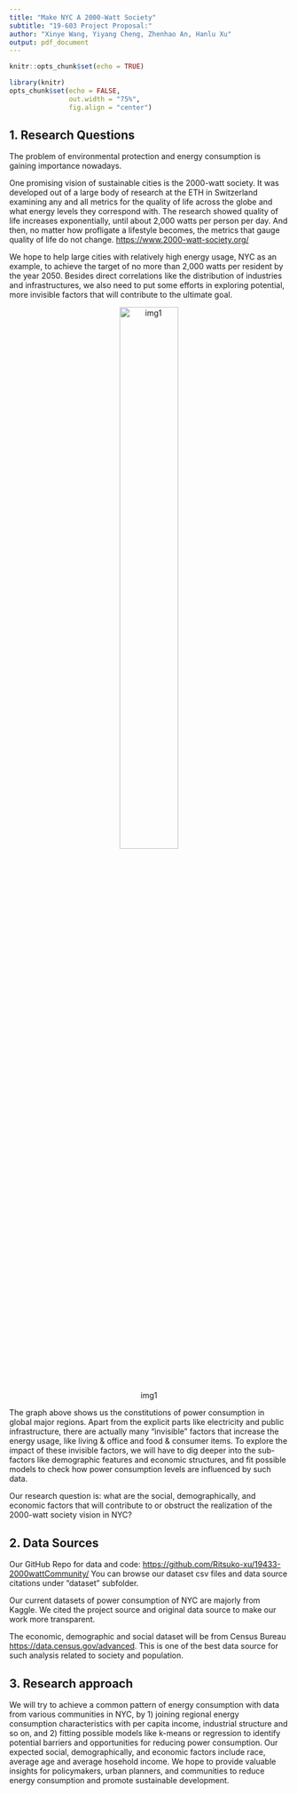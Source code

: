 ```yaml
---
title: "Make NYC A 2000-Watt Society"
subtitle: "19-603 Project Proposal:"
author: "Xinye Wang, Yiyang Cheng, Zhenhao An, Hanlu Xu"
output: pdf_document
---
```


```r
knitr::opts_chunk$set(echo = TRUE)

library(knitr)
opts_chunk$set(echo = FALSE,
               out.width = "75%", 
               fig.align = "center")
```

## 1. Research Questions

The problem of environmental protection and energy consumption is gaining importance nowadays.

One promising vision of sustainable cities is the 2000-watt society. It was developed out of a large body of research at the ETH in Switzerland examining any and all metrics for the quality of life across the globe and what energy levels they correspond with. The research showed quality of life increases exponentially, until about 2,000 watts per person per day. And then, no matter how profligate a lifestyle becomes, the metrics that gauge quality of life do not change. <https://www.2000-watt-society.org/>

We hope to help large cities with relatively high energy usage, NYC as an example, to achieve the target of no more than 2,000 watts per resident by the year 2050. Besides direct correlations like the distribution of industries and infrastructures, we also need to put some efforts in exploring potential, more invisible factors that will contribute to the ultimate goal.

<center>

![img1](./images/2000WattInLife.png){width=50%}

</center>

The graph above shows us the constitutions of power consumption in global major regions. Apart from the explicit parts like electricity and public infrastructure, there are actually many "invisible" factors that increase the energy usage, like living & office and food & consumer items. To explore the impact of these invisible factors, we will have to dig deeper into the sub-factors like demographic features and economic structures, and fit possible models to check how power consumption levels are influenced by such data. 

Our research question is: what are the social, demographically, and economic factors that will contribute to or obstruct the realization of the 2000-watt society vision in NYC?

## 2. Data Sources
Our GitHub Repo for data and code: <https://github.com/Ritsuko-xu/19433-2000wattCommunity/>
You can browse our dataset csv files and data source citations under "dataset" subfolder.

Our current datasets of power consumption of NYC are majorly from Kaggle. We cited the project source and original data source to make our work more transparent.

The economic, demographic and social dataset will be from Census Bureau <https://data.census.gov/advanced>. This is one of the best data source for such analysis related to society and population.

## 3. Research approach

We will try to achieve a common pattern of energy consumption with data from various communities in NYC, by 1) joining regional energy consumption characteristics with per capita income, industrial structure and so on, and 2) fitting possible models like k-means or regression to identify potential barriers and opportunities for reducing power consumption. Our expected social, demographically, and economic factors include race, average age and average hosehold income. We hope to provide valuable insights for policymakers, urban planners, and communities to reduce energy consumption and promote sustainable development.
